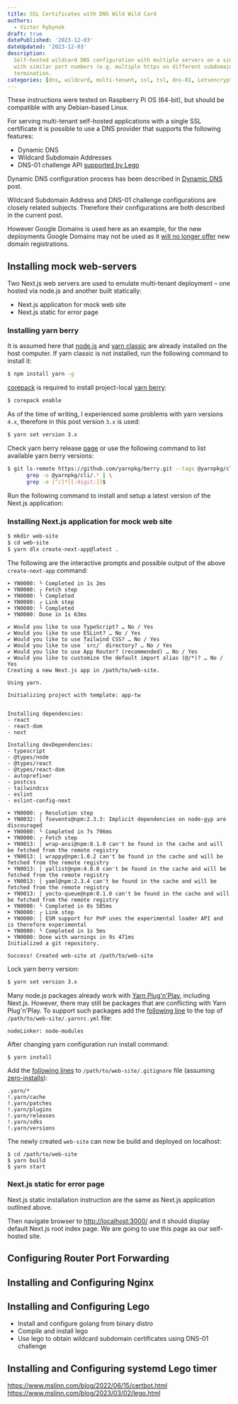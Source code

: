 ```yaml
---
title: SSL Certificates with DNS Wild Wild Card
authors:
  - Victor Rybynok
draft: true
datePublished: '2023-12-03'
dateUpdated: '2023-12-03'
description:
  Self-hosted wildcard DNS configuration with multiple servers on a single IP
  with similar port numbers (e.g. multiple https on different subdomains) and SSL
  termination.
categories: [dns, wildcard, multi-tenant, ssl, tsl, dns-01, Letsencrypt, ACME, Lego]
---
```


These instructions were tested on Raspberry Pi OS (64-bit), but should be
compatible with any Debian-based Linux.

For serving multi-tenant self-hosted applications with a single SSL certificate
it is possible to use a DNS provider that supports the following features:

 * Dynamic DNS
 * Wildcard Subdomain Addresses
 * DNS-01 challenge API [supported by Lego](https://go-acme.github.io/lego/dns/)

Dynamic DNS configuration process has been described in [Dynamic
DNS](/blog/dynamic-dns) post.

Wildcard Subdomain Address and DNS-01 challenge configurations are closely
related subjects. Therefore their configurations are both described in the
current post.

However Google Domains is used here as an example, for the new deployments
Google Domains may not be used as it [will no longer
offer](https://support.google.com/domains/answer/13689670?authuser=0&hl=en-GB)
new domain registrations.

## Installing mock web-servers

Two Next.js web servers are used to emulate multi-tenant deployment&nbsp;– one
hosted via node.js and another built statically:

 * Next.js application for mock web site
 * Next.js static for error page

### Installing yarn berry

It is assumed here that [node.js](https://github.com/nvm-sh/nvm) and [yarn
classic](https://classic.yarnpkg.com/en/docs/install) are already installed on
the host computer. If yarn classic is not installed, run the following command
to install it:

```bash
$ npm install yarn -g
```

[corepack](https://github.com/nodejs/corepack) is required to install
project-local [yarn berry](https://yarnpkg.com/):

```bash
$ corepack enable
```

As of the time of writing, I experienced some problems with yarn versions `4.x`,
therefore in this post version `3.x` is used:

```bash
$ yarn set version 3.x
```

Check yarn berry release [page](https://github.com/yarnpkg/berry/releases) or
use the following command to list available yarn berry versions:

```bash
$ git ls-remote https://github.com/yarnpkg/berry.git --tags @yarnpkg/cli/* | \
      grep -o @yarnpkg/cli/.* | \
      grep -o [^/]*[[:digit:]]$
```

Run the following command to install and setup a latest version of the Next.js
application:

### Installing Next.js application for mock web site

```bash
$ mkdir web-site
$ cd web-site
$ yarn dlx create-next-app@latest .
```

The following are the interactive prompts and possible output of the above
`create-next-app` command:

```
➤ YN0000: └ Completed in 1s 2ms
➤ YN0000: ┌ Fetch step
➤ YN0000: └ Completed
➤ YN0000: ┌ Link step
➤ YN0000: └ Completed
➤ YN0000: Done in 1s 63ms

✔ Would you like to use TypeScript? … No / Yes
✔ Would you like to use ESLint? … No / Yes
✔ Would you like to use Tailwind CSS? … No / Yes
✔ Would you like to use `src/` directory? … No / Yes
✔ Would you like to use App Router? (recommended) … No / Yes
✔ Would you like to customize the default import alias (@/*)? … No / Yes
Creating a new Next.js app in /path/to/web-site.

Using yarn.

Initializing project with template: app-tw


Installing dependencies:
- react
- react-dom
- next

Installing devDependencies:
- typescript
- @types/node
- @types/react
- @types/react-dom
- autoprefixer
- postcss
- tailwindcss
- eslint
- eslint-config-next

➤ YN0000: ┌ Resolution step
➤ YN0032: │ fsevents@npm:2.3.3: Implicit dependencies on node-gyp are discouraged
➤ YN0000: └ Completed in 7s 796ms
➤ YN0000: ┌ Fetch step
➤ YN0013: │ wrap-ansi@npm:8.1.0 can't be found in the cache and will be fetched from the remote registry
➤ YN0013: │ wrappy@npm:1.0.2 can't be found in the cache and will be fetched from the remote registry
➤ YN0013: │ yallist@npm:4.0.0 can't be found in the cache and will be fetched from the remote registry
➤ YN0013: │ yaml@npm:2.3.4 can't be found in the cache and will be fetched from the remote registry
➤ YN0013: │ yocto-queue@npm:0.1.0 can't be found in the cache and will be fetched from the remote registry
➤ YN0000: └ Completed in 0s 585ms
➤ YN0000: ┌ Link step
➤ YN0000: │ ESM support for PnP uses the experimental loader API and is therefore experimental
➤ YN0000: └ Completed in 1s 5ms
➤ YN0000: Done with warnings in 9s 471ms
Initialized a git repository.

Success! Created web-site at /path/to/web-site
```

Lock yarn berry version:

```bash
$ yarn set version 3.x
```

Many node.js packages already work with [Yarn
Plug'n'Play](https://yarnpkg.com/features/pnp), including Next.js. However,
there may still be packages that are conflicting with Yarn Plug'n'Play. To
support such packages add the [following
line](https://yarnpkg.com/configuration/yarnrc#nodeLinker) to the top of
`/path/to/web-site/.yarnrc.yml` file:

```
nodeLinker: node-modules
```

After changing yarn configuration run install command:

```
$ yarn install
```

Add the [following
lines](https://yarnpkg.com/getting-started/qa#which-files-should-be-gitignored)
to `/path/to/web-site/.gitignore` file (assuming
[zero-installs](https://yarnpkg.com/features/caching#zero-installs)):

```
.yarn/*
!.yarn/cache
!.yarn/patches
!.yarn/plugins
!.yarn/releases
!.yarn/sdks
!.yarn/versions
```

The newly created `web-site` can now be build and deployed on localhost:

```
$ cd /path/to/web-site
$ yarn build
$ yarn start
```

### Next.js static for error page

Next.js static installation instruction are the same as Next.js application
outlined above.

Then navigate browser to [http://localhost:3000/](http://localhost:3000/) and it
should display default Next.js root index page. We are going to use this page as
our self-hosted site.

## Configuring Router Port Forwarding

## Installing and Configuring Nginx

## Installing and Configuring Lego

 * Install and configure golang from binary distro
 * Compile and install lego
 * Use lego to obtain wildcard subdomain certificates using DNS-01 challenge

## Installing and Configuring systemd Lego timer

https://www.mslinn.com/blog/2022/06/15/certbot.html<br />
https://www.mslinn.com/blog/2023/03/02/lego.html
